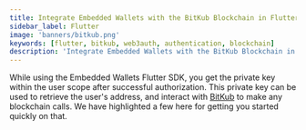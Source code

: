 ```yaml
---
title: Integrate Embedded Wallets with the BitKub Blockchain in Flutter
sidebar_label: Flutter
image: 'banners/bitkub.png'
keywords: [flutter, bitkub, web3auth, authentication, blockchain]
description: 'Integrate Embedded Wallets with the BitKub Blockchain in Flutter | Embedded Wallets'
---
```



<SEO
  title="Integrate Embedded Wallets with the BitKub Blockchain in Flutter"
  description="Integrate Embedded Wallets with the BitKub Blockchain in Flutter | Embedded Wallets"
  image="https://web3auth.io/docs/banners/bitkub.png"
  slug="/embedded-wallets/connect-blockchain/evm/bitkub/flutter"
/>

While using the Embedded Wallets Flutter SDK, you get the private key within the user scope after successful authorization. This private key can be used to retrieve the user's address, and interact with [BitKub](https://developers.bitkubchain.com/) to make any blockchain calls. We have highlighted a few here for getting you started quickly on that.

<EVMInteraction />
